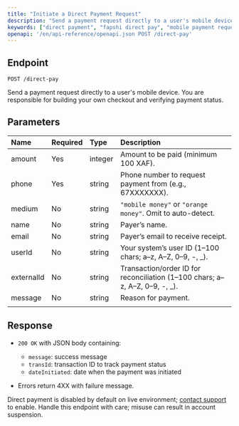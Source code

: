 ```yaml
---
title: "Initiate a Direct Payment Request"
description: "Send a payment request directly to a user's mobile device."
keywords: ["direct payment", "fapshi direct pay", "mobile payment request", "payment API", "direct-pay endpoint"]
openapi: '/en/api-reference/openapi.json POST /direct-pay'
---
```


## Endpoint

`POST /direct-pay`

Send a payment request directly to a user's mobile device. You are responsible for building your own checkout and verifying payment status.

## Parameters

| Name       | Required | Type    | Description                                                                             |
|:-----------|:---------|:--------|:----------------------------------------------------------------------------------------|
| amount     | Yes      | integer | Amount to be paid (minimum 100 XAF).                                                   |
| phone      | Yes      | string  | Phone number to request payment from (e.g., 67XXXXXXX).                                |
| medium     | No       | string  | `"mobile money"` or `"orange money"`. Omit to auto-detect.                             |
| name       | No       | string  | Payer’s name.                                                                           |
| email      | No       | string  | Payer’s email to receive receipt.                                                       |
| userId     | No       | string  | Your system’s user ID (1–100 chars; a–z, A–Z, 0–9, -, _).                               |
| externalId | No       | string  | Transaction/order ID for reconciliation (1–100 chars; a–z, A–Z, 0–9, -, _).             |
| message    | No       | string  | Reason for payment.                                                                     |
                                                                |

## Response

- `200 OK` with JSON body containing:
  - `message`: success message
  - `transId`: transaction ID to track payment status
  - `dateInitiated`: date when the payment was initiated

- Errors return 4XX with failure message.

<Warning> Direct payment is disabled by default on live environment; [contact support](https://wa.me/237658610472) to enable.</Warning> 
<Danger>Handle this endpoint with care; misuse can result in account suspension.</Danger>
